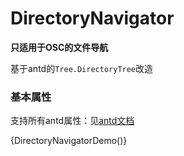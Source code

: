 
<Meta title="业务/DirectoryNavigator" />

# DirectoryNavigator

**只适用于OSC的文件导航**

基于antd的`Tree.DirectoryTree`改造

### 基本属性

支持所有antd属性：见[antd文档](https://ant.design/components/tree-cn/)

<Preview>
  <Story name="DirectoryNavigatorDemo">
        {DirectoryNavigatorDemo()}
  </Story>
</Preview>
